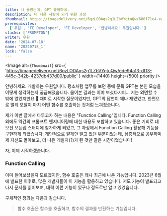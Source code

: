 ```yaml
---
title: 나 몰랐는데, GPT 좋아하네.
description: 더 나은 사람이 되기 위한 과정
thumbnail: https://imagedelivery.net/6qzLODAqs2g1LZbVYqtuQw/680f71e4-ea4d-4e7d-2af0-b6ec8aa40300/public
prerequisites:
  ['우원', 'FE Developer', 'FE Developer', '안녕하세요! 우원입니다.']
stacks: ['PROMPTON']
writer: 우원
date: '2024-07-18'
name: '20240718_1'
lock: 'false'
---
```


<div style={{
  display: 'flex',
  justifyContent: 'center',
  alignItems: 'center',
  flexDirection: 'column',
}}>

  <Image
    alt={`Thumbnail`}
    src={
      'https://imagedelivery.net/6qzLODAqs2g1LZbVYqtuQw/ede94a13-df13-445c-342b-4237db437d00/public'
    }
    width={1440}
    height={500}
    priority
  />
</div>

안녕하세요. 개발하는 우원입니다.
평소처럼 업무를 보던 중에 문득 GPT는 본인 모습을 어떻게 생각하는지 궁금해졌습니다.
물어본 결과는 이미 보셨다시피... 저는 외면할 수 밖에 없었지만요 🤣
재미로 시작한 질문이었지만, GPT의 답변이 꽤나 재밌었고,
한편으로 멀티 모달이 마치 어떤 함수를 호출하는 것처럼 느껴졌습니다.

제가 이번 글에서 다루고자 하는 내용은 "Function Calling"입니다.
Function Calling 외에도 약간의 프롬프트 엔지니어링에 대한 내용도 포함하고 있습니다.
좋은 기회로 데보션 오픈랩 스터디에 참가하게 되었고,
그 과정에서 Function Calling 활용해 기능을 구현하게 되었습니다.
개인적으로 얕게만 알고 있던 부분이었는데,
심층적으로 공부하며 제 자신도 돌아보고,
더 나은 개발자(?)가 된 것만 같은 시간이었습니다!

자, 이제 시작하겠습니다.

### Function Calling

이미 들어보셨을지 모르겠지만, 함수 호출은 꽤나 최근에 나온 기능입니다.
2023년 6월에 발표한 이후로, 많은 개발자들이 이 기능을 활용하고 있습니다.
저도 기능이 발표되고 나서 문서를 읽어보며, 대략 이런 기능이 있구나 정도로만 알고 있었습니다.

구체적인 정의는 다음과 같습니다.

> 함수 호출은 함수를 호출하고, 함수의 결과를 반환하는 기능입니다.

